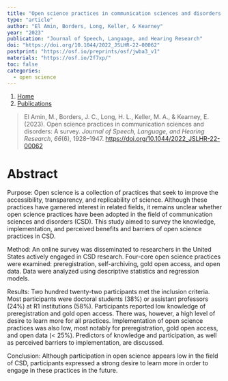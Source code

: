 ```yaml
---
title: "Open science practices in communication sciences and disorders: A survey"
type: "article"
author: "El Amin, Borders, Long, Keller, & Kearney"
year: "2023"
publication: "Journal of Speech, Language, and Hearing Research"
doi: "https://doi.org/10.1044/2022_JSLHR-22-00062"
postprint: "https://osf.io/preprints/osf/jwba3_v1"
materials: "https://osf.io/2f7xp/"
toc: false
categories:
  - open science
---
```


```{=html}
<nav aria-label="breadcrumb">
  <ol class="breadcrumb">
    <li class="breadcrumb-item"><a href="../../index.html">Home</a></li>
    <li class="breadcrumb-item"><a href="../../publications.html">Publications</a></li>
  </ol>
</nav>
```


> El Amin, M., Borders, J. C., Long, H. L., Keller, M. A., & Kearney, E. (2023). Open science practices in communication sciences and disorders: A survey. *Journal of Speech, Language, and Hearing Research*, *66*(6), 1928--1947. <https://doi.org/10.1044/2022_JSLHR-22-00062>

# Abstract

Purpose: Open science is a collection of practices that seek to improve the accessibility, transparency, and replicability of science. Although these practices have garnered interest in related fields, it remains unclear whether open science practices have been adopted in the field of communication sciences and disorders (CSD). This study aimed to survey the knowledge, implementation, and perceived benefits and barriers of open science practices in CSD.

Method: An online survey was disseminated to researchers in the United States actively engaged in CSD research. Four-core open science practices were examined: preregistration, self-archiving, gold open access, and open data. Data were analyzed using descriptive statistics and regression models.

Results: Two hundred twenty-two participants met the inclusion criteria. Most participants were doctoral students (38%) or assistant professors (24%) at R1 institutions (58%). Participants reported low knowledge of preregistration and gold open access. There was, however, a high level of desire to learn more for all practices. Implementation of open science practices was also low, most notably for preregistration, gold open access, and open data (\< 25%). Predictors of knowledge and participation, as well as perceived barriers to implementation, are discussed.

Conclusion: Although participation in open science appears low in the field of CSD, participants expressed a strong desire to learn more in order to engage in these practices in the future.
